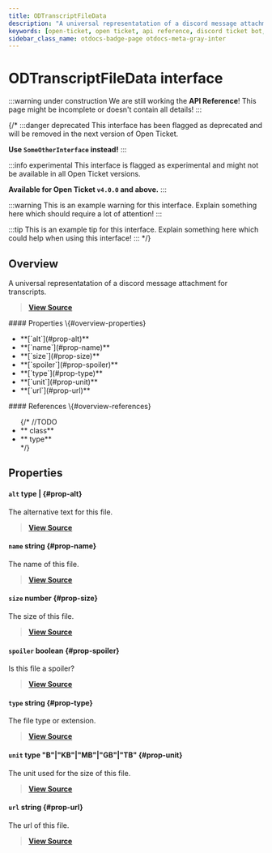 ```yaml
---
title: ODTranscriptFileData
description: "A universal representatation of a discord message attachment for transcripts."
keywords: [open-ticket, open ticket, api reference, discord ticket bot, interface]
sidebar_class_name: otdocs-badge-page otdocs-meta-gray-inter
---
```

<head>
    <link rel="apple-touch-icon" href="/img/logo_vertical.png"/>
</head>

# ODTranscriptFileData <M color="gray">interface</M>

:::warning under construction
We are still working the **API Reference**! This page might be incomplete or doesn't contain all details!
:::

{/*
:::danger deprecated
This interface has been flagged as deprecated and will be removed in the next version of Open Ticket.

**Use `SomeOtherInterface` instead!**
:::

:::info experimental
This interface is flagged as experimental and might not be available in all Open Ticket versions.

**Available for Open Ticket `v4.0.0` and above.**
:::

:::warning
This is an example warning for this interface. Explain something here which should require a lot of attention!
:::

:::tip
This is an example tip for this interface. Explain something here which could help when using this interface!
:::
*/}

## Overview
A universal representatation of a discord message attachment for transcripts.

> [**View Source**](https://otgithub.dj-dj.be/tree/main/src/core/api/openticket/transcript.ts#L548)

<FlexHorizontal>
<div style={{width:"50%"}} className="otdocs-flex-mobile-width">
    #### Properties \{#overview-properties}
    <ul>
        <li>**[`alt`](#prop-alt)**</li>
        <li>**[`name`](#prop-name)**</li>
        <li>**[`size`](#prop-size)**</li>
        <li>**[`spoiler`](#prop-spoiler)**</li>
        <li>**[`type`](#prop-type)**</li>
        <li>**[`unit`](#prop-unit)**</li>
        <li>**[`url`](#prop-url)**</li>
    </ul>
</div>
<div style={{width:"50%"}} className="otdocs-flex-mobile-width">
    #### References \{#overview-references}
    <ul>
        {/*
        //TODO
        <li>**<code><ApiUrl url="class:ODId" label="api.ODId"/></code> <M color="purple">class</M>**</li>
        <li>**<code><ApiUrl url="type:ODExampleType" label="api.ODExampleType"/></code> <M color="brown">type</M>**</li>
        */}
    </ul>
</div>
</FlexHorizontal>

## Properties
<Divider></Divider>
#### `alt` <M color="brown">type</M> <ApiBlock><ApiUrl url="js:null" label="null"/>|<ApiUrl url="js:string" label="string"/></ApiBlock> \{#prop-alt}
The alternative text for this file.

> [**View Source**](https://otgithub.dj-dj.be/tree/main/src/core/api/openticket/transcript.ts#L562)

<Divider></Divider>
#### `name` <M color="blue">string</M> <ApiBlock><ApiUrl url="js:string" label="string"/></ApiBlock> \{#prop-name}
The name of this file.

> [**View Source**](https://otgithub.dj-dj.be/tree/main/src/core/api/openticket/transcript.ts#L556)

<Divider></Divider>
#### `size` <M color="green">number</M> <ApiBlock><ApiUrl url="js:number" label="number"/></ApiBlock> \{#prop-size}
The size of this file.

> [**View Source**](https://otgithub.dj-dj.be/tree/main/src/core/api/openticket/transcript.ts#L552)

<Divider></Divider>
#### `spoiler` <M color="red">boolean</M> <ApiBlock><ApiUrl url="js:boolean" label="boolean"/></ApiBlock> \{#prop-spoiler}
Is this file a spoiler?

> [**View Source**](https://otgithub.dj-dj.be/tree/main/src/core/api/openticket/transcript.ts#L560)

<Divider></Divider>
#### `type` <M color="blue">string</M> <ApiBlock><ApiUrl url="js:string" label="string"/></ApiBlock> \{#prop-type}
The file type or extension.

> [**View Source**](https://otgithub.dj-dj.be/tree/main/src/core/api/openticket/transcript.ts#L550)

<Divider></Divider>
#### `unit` <M color="brown">type</M> <ApiBlock>"B"|"KB"|"MB"|"GB"|"TB"</ApiBlock> \{#prop-unit}
The unit used for the size of this file.

> [**View Source**](https://otgithub.dj-dj.be/tree/main/src/core/api/openticket/transcript.ts#L554)

<Divider></Divider>
#### `url` <M color="blue">string</M> <ApiBlock><ApiUrl url="js:string" label="string"/></ApiBlock> \{#prop-url}
The url of this file.

> [**View Source**](https://otgithub.dj-dj.be/tree/main/src/core/api/openticket/transcript.ts#L558)

<Divider></Divider>
